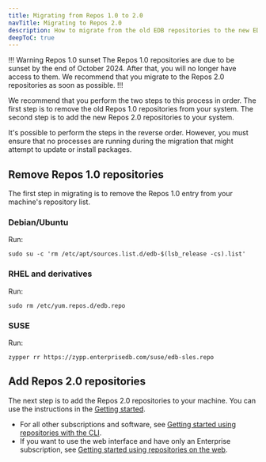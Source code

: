 ```yaml
---
title: Migrating from Repos 1.0 to 2.0
navTitle: Migrating to Repos 2.0
description: How to migrate from the old EDB repositories to the new EDB repositories
deepToC: true
---
```


!!! Warning Repos 1.0 sunset
The Repos 1.0 repositories are due to be sunset by the end of October 2024. After that, you will no longer have access to them. We recommend that you migrate to the Repos 2.0 repositories as soon as possible.
!!!

We recommend that you perform the two steps to this process in order. The first step is to remove the old Repos 1.0 repositories from your system. The second step is to add the new Repos 2.0 repositories to your system. 

It's possible to perform the steps in the reverse order. However, you must ensure that no processes are running during the migration that might attempt to update or install packages.

## Remove Repos 1.0 repositories

The first step in migrating is to remove the Repos 1.0 entry from your machine's repository list.

### Debian/Ubuntu

Run:

```
sudo su -c 'rm /etc/apt/sources.list.d/edb-$(lsb_release -cs).list'
```


### RHEL and derivatives

Run:

```
sudo rm /etc/yum.repos.d/edb.repo
```


### SUSE

Run:

```
zypper rr https://zypp.enterprisedb.com/suse/edb-sles.repo
```


## Add Repos 2.0 repositories

The next step is to add the Repos 2.0 repositories to your machine. You can use the instructions in the [Getting started](../getting_started). 

* For all other subscriptions and software, see [Getting started using repositories with the CLI](../getting_started/with_cli).
* If you want to use the web interface and have only an Enterprise subscription, see [Getting started using repositories on the web](../getting_started/with_web). 
